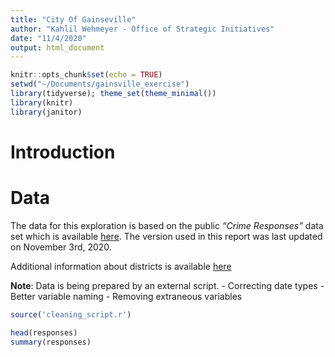 ```yaml
---
title: "City Of Gainseville"
author: "Kahlil Wehmeyer - Office of Strategic Initiatives"
date: "11/4/2020"
output: html_document
---
```


```r
knitr::opts_chunk$set(echo = TRUE)
setwd("~/Documents/gainsville_exercise")
library(tidyverse); theme_set(theme_minimal())
library(knitr)
library(janitor)
```

# Introduction

# Data
The data for this exploration is based on the public _"Crime Responses"_ data set which is available [here](https://data.cityofgainesville.org/Public-Safety/Crime-Responses/gvua-xt9q). The version used in this report was last updated on November 3rd, 2020.

Additional information about districts is available [here](https://data.cityofgainesville.org/Geospatial-Maps-/Color-Coded-Gainesville-Police-Zones/qzci-z4wx)

**Note**:\n
Data is being prepared by an external script.\n
- Correcting date types
- Better variable naming
- Removing extraneous variables


```r
source('cleaning_script.r')
```

```r
head(responses) 
summary(responses)
```


